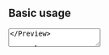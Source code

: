 
## Basic usage

<Preview>
  <TextArea className="w-[360px]" placeholder="Describe your expense" />
</Preview>

```tsx sandbox
const Demo = () => {
  const [value, setValue] = useState("");

  return (
    <TextArea
      placeholder="Describe your expense"
      value={value}
      onChange={(event) => {
        setValue(event.target.value);
      }}
    />
  );
};
```

## Size

The `rows` prop allows you to specify how many rows the textarea should have. Its default value is 3.

<Preview>
  <TextArea
    className="w-[360px]"
    placeholder="Describe your expense"
    rows={10}
  />
</Preview>

```tsx sandbox
<TextArea rows={10} />
```

:::info{title="Autosize TextArea"}
For browsers compatible with the field-sizing property, the height of the
TextArea is determined by its content rather than the specified number of
rows. It means that the prop `rows` has no impact. The TextArea's minimum
height is set to 3 rows while the maximum height is set to 400px. Should the
content exceed 3 rows, the TextArea will dynamically adjust its height based
on the content.
:::
